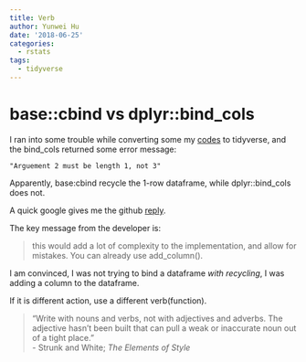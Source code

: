 ```yaml
---
title: Verb
author: Yunwei Hu
date: '2018-06-25'
categories:
  - rstats
tags:
  - tidyverse
---
```


# base::cbind vs dplyr::bind_cols

I ran into some trouble while converting some my [codes](http://www.riskpredictions.info/2018/05/20/discrete-event-simulation-part-1/) to tidyverse, and the bind_cols returned some error message:
```
"Arguement 2 must be length 1, not 3"
```

Apparently, base:cbind recycle the 1-row dataframe, while dplyr::bind_cols does not. 

A quick google gives me the github [reply](https://github.com/tidyverse/dplyr/issues/3170).

The key message from the developer is:  

> this would add a lot of complexity to the implementation, and allow for mistakes. You can already use add_column().

I am convinced, I was not trying to bind a dataframe *with recycling*, I was adding a column to the dataframe.

If it is different action, use a different verb(function).

> “Write with nouns and verbs, not with adjectives and adverbs. The adjective hasn't been built that can pull a weak or inaccurate noun out of a tight place.”  
> - Strunk and White; *The Elements of Style*

